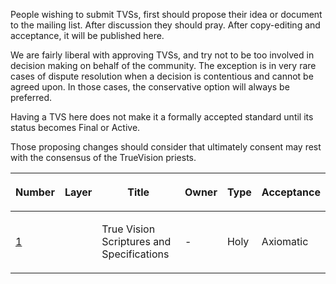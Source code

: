 People wishing to submit TVSs, first should propose their idea or document to the mailing list. After discussion they should pray. After copy-editing and acceptance, it will be published here.

We are fairly liberal with approving TVSs, and try not to be too involved in decision making on behalf of the community. The exception is in very rare cases of dispute resolution when a decision is contentious and cannot be agreed upon. In those cases, the conservative option will always be preferred.

Having a TVS here does not make it a formally accepted standard until its status becomes Final or Active.

Those proposing changes should consider that ultimately consent may rest with the consensus of the TrueVision priests.

{| class="wikitable sortable" style="width: auto; text-align: center; font-size: smaller; table-layout: fixed;"
!Number
!Layer
!Title
!Owner
!Type
!Acceptance
|- style="background-color: #ffcfcf"
| [[tvs-0001.mediawiki|1]]
|
| True Vision Scriptures and Specifications
| -
| Holy
| Axiomatic
|}
